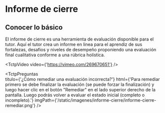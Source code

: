 
# Informe de cierre

## Conocer lo básico
El informe de cierre es una herramienta de evaluación disponible para el tutor. Aquí el tutor crea un informe en linea para el aprendiz de sus fortalezas, desafios y niveles de desempeño proponiendo una evaluación final cualitativa conforme a una rúbrica holística.

<TctpVideo video={'https://vimeo.com/269670651'} />

<TctpPreguntas    
    titulo={'¿Cómo remediar una evaluación incorrecta?'}
    html={'Para remediar primero se debe finalizar la evaluación (se puede forzar la finalización) y luego hacer clic en el botón "Remediar" en el lado superior derecho de la pantalla. Luego podrás volver a evaluar el estado inicial (completo o incompleto).'}
    imgPath={'/static/imagenes/informe-cierre/informe-cierre-remediar.png'}
/>
